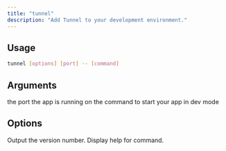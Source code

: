 ```yaml
---
title: "tunnel"
description: "Add Tunnel to your development environment."
---
```


## Usage

```bash
tunnel [options] [port] -- [command]
```

## Arguments

<ParamField path="port" required>
  the port the app is running on
</ParamField>
<ParamField path="command" required>
  the command to start your app in dev mode
</ParamField>

## Options

<ParamField path="-V, --version">Output the version number.</ParamField>
<ParamField path="-h, --help">Display help for command.</ParamField>
